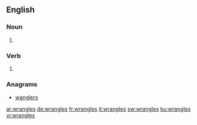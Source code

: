 
==English==

===Noun===
{{head|en|plural}}

# {{plural of|wrangle|lang=en}}

===Verb===
{{head|en|verb form}}

# {{en-third-person singular of|wrangle}}

===Anagrams===
* [[wanglers#English|wanglers]]

[[ar:wrangles]]
[[de:wrangles]]
[[fr:wrangles]]
[[it:wrangles]]
[[sw:wrangles]]
[[ku:wrangles]]
[[vi:wrangles]]